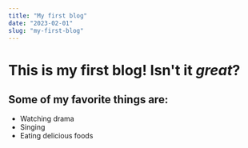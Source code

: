 ```yaml
---
title: "My first blog"
date: "2023-02-01"
slug: "my-first-blog"
---
```


# This is my first blog! Isn't it *great*?

## Some of my **favorite** things are:

* Watching drama
* Singing
* Eating delicious foods